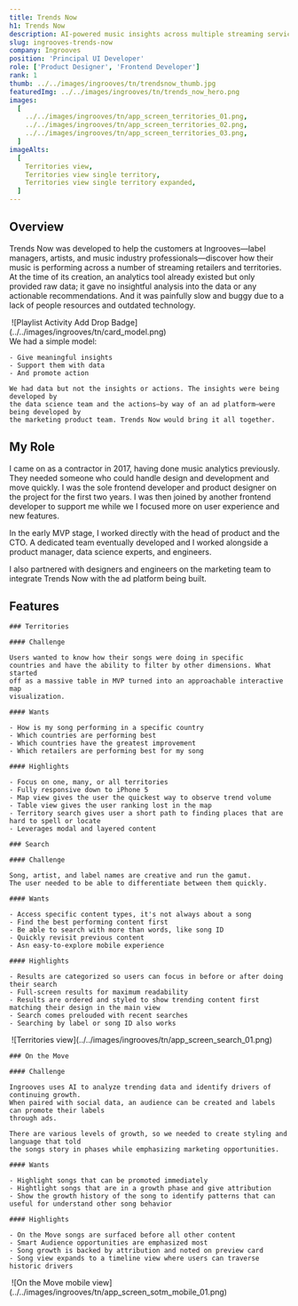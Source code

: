 ```yaml
---
title: Trends Now
h1: Trends Now
description: AI-powered music insights across multiple streaming services
slug: ingrooves-trends-now
company: Ingrooves
position: 'Principal UI Developer'
role: ['Product Designer', 'Frontend Developer']
rank: 1
thumb: ../../images/ingrooves/tn/trendsnow_thumb.jpg
featuredImg: ../../images/ingrooves/tn/trends_now_hero.png
images:
  [
    ../../images/ingrooves/tn/app_screen_territories_01.png,
    ../../images/ingrooves/tn/app_screen_territories_02.png,
    ../../images/ingrooves/tn/app_screen_territories_03.png,
  ]
imageAlts:
  [
    Territories view,
    Territories view single territory,
    Territories view single territory expanded,
  ]
---
```



## Overview

Trends Now was developed to help the customers at Ingrooves—label managers, artists, and music industry professionals—discover how their music is performing across a number of streaming retailers and territories. At the time of its creation, an analytics tool already existed but only provided raw data; it gave no insightful analysis into the data or any actionable recommendations. And it was painfully slow and buggy due to a lack of people resources and outdated technology.

<Grid rows={1} columns={2} className="cols-30-70">
  <div className="gridarea-1">
    <Image caption="Playlist Activity Add Drop Badge" includeShadow={false}>
      ![Playlist Activity Add Drop Badge](../../images/ingrooves/tn/card_model.png)
    </Image>
  </div>
  <div className="gridarea-2">
    We had a simple model:
    
    - Give meaningful insights
    - Support them with data
    - And promote action
    
    We had data but not the insights or actions. The insights were being developed by 
    the data science team and the actions—by way of an ad platform—were being developed by 
    the marketing product team. Trends Now would bring it all together.

  </div>

</Grid>

## My Role

I came on as a contractor in 2017, having done music analytics previously. They needed someone
who could handle design and development and move quickly. I was the sole frontend developer and
product designer on the project for the first two years. I was then joined by another frontend
developer to support me while we I focused more on user experience and new features.

In the early MVP stage, I worked directly with the head of product and the CTO. A dedicated team
eventually developed and I worked alongside a product manager, data science experts, and engineers.

I also partnered with designers and engineers on the marketing team to integrate Trends Now with
the ad platform being built.

<div className="flex-row">

<div className="flex-column flex-item">
  
  ## Features

  <div className="flex-row flex-item align-center">

    ### Territories

  </div>

</div>

  <div className="flex-item-3">
    <TerritoriesScreens id="territories" />
  </div>
</div>

<Grid rows={1} columns={2}>

  <div className="gridarea-1">

    #### Challenge

    Users wanted to know how their songs were doing in specific
    countries and have the ability to filter by other dimensions. What started
    off as a massive table in MVP turned into an approachable interactive map
    visualization.

    #### Wants

    - How is my song performing in a specific country
    - Which countries are performing best
    - Which countries have the greatest improvement
    - Which retailers are performing best for my song

  </div>

  <div className="gridarea-2">

    #### Highlights

    - Focus on one, many, or all territories
    - Fully responsive down to iPhone 5
    - Map view gives the user the quickest way to observe trend volume
    - Table view gives the user ranking lost in the map
    - Territory search gives user a short path to finding places that are hard to spell or locate
    - Leverages modal and layered content

  </div>

</Grid>

<Grid rows={1} columns={2} className="cols-40-60 my-8">
  <div className="gridarea-2">

    ### Search

    #### Challenge

    Song, artist, and label names are creative and run the gamut.
    The user needed to be able to differentiate between them quickly.

    #### Wants

    - Access specific content types, it's not always about a song
    - Find the best performing content first
    - Be able to search with more than words, like song ID
    - Quickly revisit previous content
    - Asn easy-to-explore mobile experience

    #### Highlights

    - Results are categorized so users can focus in before or after doing their search
    - Full-screen results for maximum readability
    - Results are ordered and styled to show trending content first matching their design in the main view
    - Search comes prelouded with recent searches
    - Searching by label or song ID also works

  </div>

  <div className="gridarea-1">
    <Image>
      ![Territories
      view](../../images/ingrooves/tn/app_screen_search_01.png)
    </Image>

  </div>
</Grid>

<Grid rows={1} columns={2} className="cols-60-40">
  <div className="gridarea-1">

    ### On the Move

    #### Challenge

    Ingrooves uses AI to analyze trending data and identify drivers of continuing growth.
    When paired with social data, an audience can be created and labels can promote their labels
    through ads.

    There are various levels of growth, so we needed to create styling and language that told
    the songs story in phases while emphasizing marketing opportunities.

    #### Wants

    - Highlight songs that can be promoted immediately
    - Hightlight songs that are in a growth phase and give attribution
    - Show the growth history of the song to identify patterns that can useful for understand other song behavior

    #### Highlights

    - On the Move songs are surfaced before all other content
    - Smart Audience opportunities are emphasized most
    - Song growth is backed by attribution and noted on preview card
    - Song view expands to a timeline view where users can traverse historic drivers

  </div>

  <div className="gridarea-2">
    <Image>
      ![On the Move mobile view](../../images/ingrooves/tn/app_screen_sotm_mobile_01.png)
    </Image>

  </div>
</Grid>

